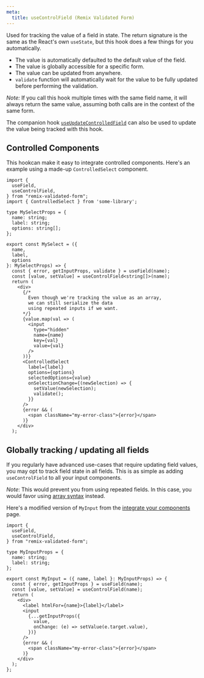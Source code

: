 ```yaml
---
meta:
  title: useControlField (Remix Validated Form)
---
```



<PropHeader
  variant="h1"
  prop="useControlField"
  type="<T>(field: string, formId?: string) => [T, (value: T) => void]"
/>

Used for tracking the value of a field in state.
The return signature is the same as the React's own `useState`,
but this hook does a few things for you automatically.

- The value is automatically defaulted to the default value of the field.
- The value is globally accessible for a specific form.
- The value can be updated from anywhere.
- `validate` function will automatically wait for the value to be fully updated before performing the validation.

_Note:_ If you call this hook multiple times with the same field name,
it will always return the same value, assuming both calls are in the context of the same form.

The companion hook [`useUpdateControlledField`](/reference/use-update-controlled-field) can also be used
to update the value being tracked with this hook.

## Controlled Components

This hookcan make it easy to integrate controlled components.
Here's an example using a made-up `ControlledSelect` component.

```tsx
import {
  useField,
  useControlField,
} from "remix-validated-form";
import { ControlledSelect } from 'some-library';

type MySelectProps = {
  name: string;
  label: string;
  options: string[];
};

export const MySelect = ({
  name,
  label,
  options
}: MySelectProps) => {
  const { error, getInputProps, validate } = useField(name);
  const [value, setValue] = useControlField<string[]>(name);
  return (
    <div>
      {/*
        Even though we're tracking the value as an array,
        we can still serialize the data
        using repeated inputs if we want.
      */}
      {value.map(val => (
        <input
          type="hidden"
          name={name}
          key={val}
          value={val}
        />
      ))}
      <ControlledSelect
        label={label}
        options={options}
        selectedOptions={value}
        onSelectionChange={(newSelection) => {
          setValue(newSelection);
          validate();
        }}
      />
      {error && (
        <span className="my-error-class">{error}</span>
      )}
    </div>
  );
```

## Globally tracking / updating all fields

If you regularly have advanced use-cases that require updating field values,
you may opt to track field state in all fields.
This is as simple as adding `useControlField` to all your input components.

_Note_: This would prevent you from using repeated fields.
In this case, you would favor using [array syntax](/arrays-and-nested) instead.

Here's a modified version of `MyInput` from the [integrate your components](/integrate-your-components) page.

```tsx
import {
  useField,
  useControlField,
} from "remix-validated-form";

type MyInputProps = {
  name: string;
  label: string;
};

export const MyInput = ({ name, label }: MyInputProps) => {
  const { error, getInputProps } = useField(name);
  const [value, setValue] = useControlField(name);
  return (
    <div>
      <label htmlFor={name}>{label}</label>
      <input
        {...getInputProps({
          value,
          onChange: (e) => setValue(e.target.value),
        })}
      />
      {error && (
        <span className="my-error-class">{error}</span>
      )}
    </div>
  );
};
```
